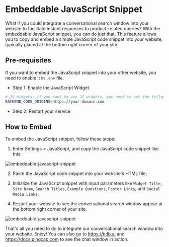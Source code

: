 # Embeddable JavaScript Snippet

What if you could integrate a conversational search window into your website to facilitate instant responses to product-related queries? With the embeddable JavaScript snippet, you can do just that. This feature allows you to copy and embed a simple JavaScript code snippet into your website, typically placed at the bottom right corner of your site.

## Pre-requisites

If you want to embed the JavaScript snippet into your other website, you need to enable it in `.env` file. 

* Step 1: Enable the JavaScript Widget

```bash
# JS Widgets: if you want to use JS widgets, you need to set the following variables to enable CORS.
BACKEND_CORS_ORIGINS=https://your-domain.com
```

* Step 2: Restart your service

## How to Embed

To embed the JavaScript snippet, follow these steps:

1. Enter Settings > JavaScript, and copy the JavaScript code snippet like this:

![embeddable-javascript-snippet](https://github.com/user-attachments/assets/5322dc31-d4d5-492f-87dd-dd976c245ac3)

2. Paste the JavaScript code snippet into your website's HTML file;

3. Initialize the JavaScript snippet with input parameters like `Widget Title`, `Site Name`, `Search Titles`, `Example Questions`, `Footer Links`, and `Social Media Links`;

4. Restart your website to see the conversational search window appear at the bottom right corner of your site.

![embeddable-javascript-snippet](https://github.com/user-attachments/assets/f0dc82db-c14d-4863-a242-c7da3a719568 "Image Title")

That's all you need to do to integrate our conversational search window into your website. Enjoy! You can also go to https://tidb.ai and https://docs.pingcap.com to see the chat window in action.
